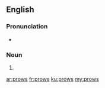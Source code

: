 ==English==

===Pronunciation===
* {{IPA|/pɹaʊz/|lang=en}}

===Noun===
{{head|en|noun plural form}}

# {{plural of|prow|lang=en}}

[[ar:prows]]
[[fr:prows]]
[[ku:prows]]
[[my:prows]]